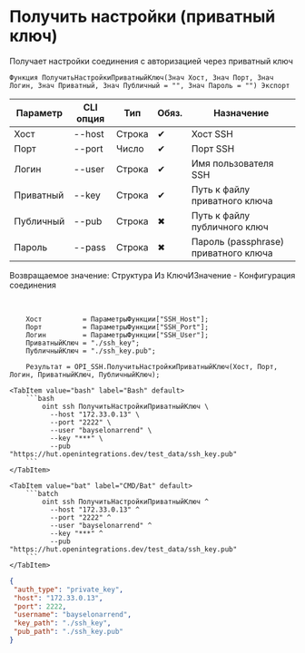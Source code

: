 ﻿---
sidebar_position: 7
description: Получить настройки (приватный ключ) и другие функции для работы с SSH в Открытом пакете интеграций - бесплатной open-source библиотеке интеграций для 1С:Предприятие 8, OneScript и CLI
keywords: [1C, 1С, 1С:Предприятие, 1С:Предприятие 8.3, API, Интеграция, Сервисы, Обмен, OneScript, CLI, SSH]
---


# Получить настройки (приватный ключ)
 Получает настройки соединения с авторизацией через приватный ключ



`Функция ПолучитьНастройкиПриватныйКлюч(Знач Хост, Знач Порт, Знач Логин, Знач Приватный, Знач Публичный = "", Знач Пароль = "") Экспорт`

  | Параметр | CLI опция | Тип | Обяз. | Назначение |
  |-|-|-|-|-|
  | Хост | --host | Строка | &#x2714; | Хост SSH |
  | Порт | --port | Число | &#x2714; | Порт SSH |
  | Логин | --user | Строка | &#x2714; | Имя пользователя SSH |
  | Приватный | --key | Строка | &#x2714; | Путь к файлу приватного ключа |
  | Публичный | --pub | Строка | &#x2716; | Путь к файлу публичного ключ |
  | Пароль | --pass | Строка | &#x2716; | Пароль (passphrase) приватного ключа |

  
  Возвращаемое значение:   Структура Из КлючИЗначение -  Конфигурация соединения

<br/>



```bsl title="Пример использования для 1С:Предприятие/OneScript"
    Хост          = ПараметрыФункции["SSH_Host"];
    Порт          = ПараметрыФункции["SSH_Port"];
    Логин         = ПараметрыФункции["SSH_User"];
    ПриватныйКлюч = "./ssh_key";
    ПубличныйКлюч = "./ssh_key.pub";

    Результат = OPI_SSH.ПолучитьНастройкиПриватныйКлюч(Хост, Порт, Логин, ПриватныйКлюч, ПубличныйКлюч);
```
    

 <Tabs>
  
    <TabItem value="bash" label="Bash" default>
        ```bash
            oint ssh ПолучитьНастройкиПриватныйКлюч \
              --host "172.33.0.13" \
              --port "2222" \
              --user "bayselonarrend" \
              --key "***" \
              --pub "https://hut.openintegrations.dev/test_data/ssh_key.pub"
        ```
    </TabItem>
  
    <TabItem value="bat" label="CMD/Bat" default>
        ```batch
            oint ssh ПолучитьНастройкиПриватныйКлюч ^
              --host "172.33.0.13" ^
              --port "2222" ^
              --user "bayselonarrend" ^
              --key "***" ^
              --pub "https://hut.openintegrations.dev/test_data/ssh_key.pub"
        ```
    </TabItem>
</Tabs>


```json title="Результат"
{
 "auth_type": "private_key",
 "host": "172.33.0.13",
 "port": 2222,
 "username": "bayselonarrend",
 "key_path": "./ssh_key",
 "pub_path": "./ssh_key.pub"
}
```
